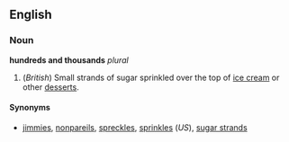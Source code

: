 ==English==
===Noun===
'''hundreds and thousands''' ''plural''

#(''British'') Small strands of sugar sprinkled over the top of [[ice cream]] or other [[dessert]]s.

====Synonyms====
*[[jimmies]], [[nonpareils]], [[spreckles]], [[sprinkles]] (''US''), [[sugar strands]]